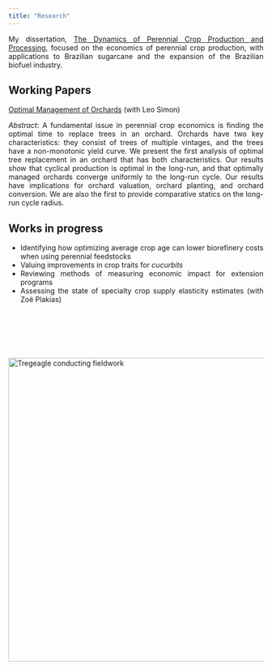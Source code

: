 ```yaml
---
title: "Research"
---
```


<style>
body {
text-align: justify}
</style>

<!-- Research page under construction -->

My dissertation, [The Dynamics of Perennial Crop Production and Processing](https://search.proquest.com/openview/8a0410c763dd2cbd11235ab3588a1050/1.pdf?pq-origsite=gscholar&cbl=18750&diss=y), focused on the economics of perennial crop production, with applications to Brazilian sugarcane and the expansion of the Brazilian biofuel industry.


## Working Papers

[Optimal Management of Orchards](files/OptimalManagementOfOrchards_200909.pdf) (with Leo Simon)

*Abstract*:
A fundamental issue in perennial crop economics is finding the optimal time to replace trees in an orchard. Orchards have two key characteristics: they consist of trees of multiple vintages, and the trees have a non-monotonic yield curve. We present the first analysis of optimal tree replacement in an orchard that has both characteristics. Our results show that cyclical production is optimal in the long-run, and that optimally managed orchards converge uniformly to the long-run cycle. Our results have implications for orchard valuation, orchard planting, and orchard conversion. We are also the first to provide comparative statics on the long-run cycle radius. 


## Works in progress
 - Identifying how optimizing average crop age can lower biorefinery costs when using perennial feedstocks
 - Valuing improvements in crop traits for *cucurbits*
 - Reviewing methods of measuring economic impact for extension programs
 - Assessing the state of specialty crop supply elasticity estimates (with Zoë Plakias)


<br>

<br>

<br>

<img align="center" src="./photos/MagicSweetPotatoForest.jpg" width = "600" title="Tregeagle conducting fieldwork">
